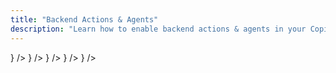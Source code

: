 ```yaml
---
title: "Backend Actions & Agents"
description: "Learn how to enable backend actions & agents in your Copilot."
---
```



<Cards>
  <Card
    title="TypeScript / Node.js Actions"
    description="Implement backend actions using TypeScript or Node.js within the CopilotRuntime."
    href="/guides/backend-actions/typescript-backend-actions"
    icon={<LinkIcon />}
  />
  <Card
    title="LangChain.js Actions"
    description="Integrate LangChain JS chains as backend actions in your Copilot."
    href="/guides/backend-actions/langchain-js-backend-actions"
    icon={<LinkIcon />}
  />
  <Card
    title="LangServe Integration"
    description="Connect your Copilot to LangChain chains hosted as separate services."
    href="/guides/backend-actions/langserve-backend-actions"
    icon={<LinkIcon />}
  />
  <Card
    title="Python SDK"
    description="Use the CopilotKit Python SDK to create powerful remote actions and agents."
    href="/guides/backend-actions/remote-backend-endpoint"
    icon={<LinkIcon />}
  />
  <Card
    title="CoAgents (LangGraph)"
    description="Deeply embed LangGraph agents in applications"
    href="/coagents"
    icon={<LinkIcon />}
  />
</Cards>